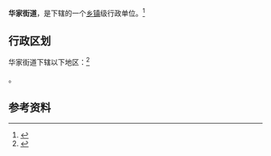 {{中国乡级行政区|21/02/13/022/000}}

'''华家街道'''，是{{PRC admin/fullname|21/02/13/022/000|3}}下辖的一个[[乡镇|乡镇]]级行政单位。<ref>{{PRC admin/ref sgc|{{PRC admin/parent|21/02/13/022/000}}}}</ref>

== 行政区划 ==

华家街道下辖以下地区：<ref>{{PRC admin/ref sgc|21/02/13/022/000}}</ref>

{{PRC admin/children|21/02/13/022/000}}。

== 参考资料 ==

{{reflist}}

{{行政区划小作品}}
{{PRC admin/navcat|21/02/13/022/000}}